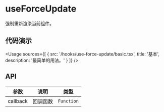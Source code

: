 
# useForceUpdate

强制重新渲染当前组件。

## 代码演示

<Usage
  sources={[
    {
      src: '/hooks/use-force-update/basic.tsx',
      title: '基本',
      description: '最简单的用法。'
    }
  ]}
/>

## API

| 参数     | 说明     | 类型       |
| -------- | -------- | ---------- |
| callback | 回调函数 | `Function` |
